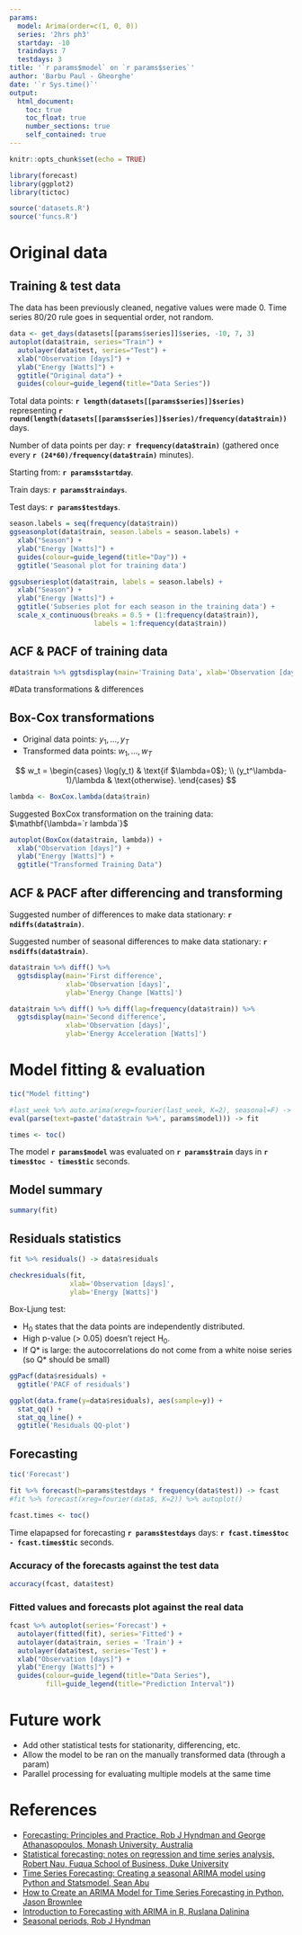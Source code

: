 ```yaml
---
params:
  model: Arima(order=c(1, 0, 0))
  series: '2hrs ph3'
  startday: -10
  traindays: 7
  testdays: 3
title: '`r params$model` on `r params$series`'
author: 'Barbu Paul - Gheorghe'
date: '`r Sys.time()`'
output:
  html_document:
    toc: true
    toc_float: true
    number_sections: true
    self_contained: true
---
```


```r
knitr::opts_chunk$set(echo = TRUE)
```

```r
library(forecast)
library(ggplot2)
library(tictoc)

source('datasets.R')
source('funcs.R')
```

# Original data

## Training & test data
The data has been previously cleaned, negative values were made 0.
Time series 80/20 rule goes in sequential order, not random.

```r
data <- get_days(datasets[[params$series]]$series, -10, 7, 3)
autoplot(data$train, series="Train") +
  autolayer(data$test, series="Test") +
  xlab("Observation [days]") +
  ylab("Energy [Watts]") +
  ggtitle("Original data") + 
  guides(colour=guide_legend(title="Data Series"))
```

Total data points: **`r length(datasets[[params$series]]$series)`** representing
**`r round(length(datasets[[params$series]]$series)/frequency(data$train))`** days.

Number of data points per day: **`r frequency(data$train)`**
(gathered once every **`r (24*60)/frequency(data$train)`** minutes).

Starting from: **`r params$startday`**.

Train days: **`r params$traindays`**.

Test days: **`r params$testdays`**.

```r
season.labels = seq(frequency(data$train))
ggseasonplot(data$train, season.labels = season.labels) +
  xlab("Season") +
  ylab("Energy [Watts]") +
  guides(colour=guide_legend(title="Day")) +
  ggtitle('Seasonal plot for training data')

ggsubseriesplot(data$train, labels = season.labels) +
  xlab("Season") +
  ylab("Energy [Watts]") +
  ggtitle('Subseries plot for each season in the training data') +
  scale_x_continuous(breaks = 0.5 + (1:frequency(data$train)),
                     labels = 1:frequency(data$train))
```

## ACF & PACF of training data

```r
data$train %>% ggtsdisplay(main='Training Data', xlab='Observation [days]', ylab='Energy [Watts]')
```

#Data transformations & differences

## Box-Cox transformations

* Original data points: $y_{1},\dots,y_{T}$
* Transformed data points: $w_{1},\dots,w_{T}$

$$
w_t  =
    \begin{cases}
      \log(y_t)               & \text{if $\lambda=0$};  \\
      (y_t^\lambda-1)/\lambda & \text{otherwise}.
    \end{cases}
$$  

```r
lambda <- BoxCox.lambda(data$train)
```

Suggested BoxCox transformation on the training data:
$\mathbf{\lambda=`r lambda`}$

```r
autoplot(BoxCox(data$train, lambda)) +
  xlab("Observation [days]") +
  ylab("Energy [Watts]") +
  ggtitle("Transformed Training Data")
```

## ACF & PACF after differencing and transforming

Suggested number of differences to make data stationary:
**`r ndiffs(data$train)`**.

Suggested number of seasonal differences to make data stationary:
**`r nsdiffs(data$train)`**.

```r
data$train %>% diff() %>%
  ggtsdisplay(main='First difference',
              xlab='Observation [days]',
              ylab='Energy Change [Watts]')

data$train %>% diff() %>% diff(lag=frequency(data$train)) %>%
  ggtsdisplay(main='Second difference', 
              xlab='Observation [days]', 
              ylab='Energy Acceleration [Watts]')
```

# Model fitting & evaluation

```r
tic("Model fitting")

#last_week %>% auto.arima(xreg=fourier(last_week, K=2), seasonal=F) -> fit
eval(parse(text=paste('data$train %>%', params$model))) -> fit

times <- toc()
```

The model **`r params$model`** was evaluated on **`r params$train`** days
in **`r times$toc - times$tic`** seconds.

## Model summary

```r
summary(fit)
```

## Residuals statistics

```r
fit %>% residuals() -> data$residuals
```


```r
checkresiduals(fit,
               xlab='Observation [days]',
               ylab='Energy [Watts]') 
```

Box-Ljung test:

* H~0~ states that the data points are independently distributed.
* High p-value (> 0.05) doesn't reject H~0~.
* If Q\* is large: the autocorrelations do not come from a white noise series
(so Q\* should be small)

```r
ggPacf(data$residuals) +
  ggtitle('PACF of residuals')
```

```r
ggplot(data.frame(y=data$residuals), aes(sample=y)) +
  stat_qq() +
  stat_qq_line() +
  ggtitle('Residuals QQ-plot')
```

## Forecasting
```r
tic('Forecast')

fit %>% forecast(h=params$testdays * frequency(data$test)) -> fcast
#fit %>% forecast(xreg=fourier(data$, K=2)) %>% autoplot()

fcast.times <- toc()
```

Time elapapsed for forecasting **`r params$testdays`** days: **`r fcast.times$toc - fcast.times$tic`** seconds.

### Accuracy of the forecasts against the test data
```r
accuracy(fcast, data$test)
```

### Fitted values and forecasts plot against the real data
```r
fcast %>% autoplot(series='Forecast') +
  autolayer(fitted(fit), series='Fitted') + 
  autolayer(data$train, series = 'Train') +
  autolayer(data$test, series='Test') +
  xlab("Observation [days]") +
  ylab("Energy [Watts]") +
  guides(colour=guide_legend(title="Data Series"), 
         fill=guide_legend(title="Prediction Interval"))
```

# Future work

* Add other statistical tests for stationarity, differencing, etc.
* Allow the model to be ran on the manually transformed data (through a param)
* Parallel processing for evaluating multiple models at the same time

# References
* [Forecasting: Principles and Practice, Rob J Hyndman and George Athanasopoulos, Monash University, Australia](https://otexts.org/fpp2/)
* [Statistical forecasting: notes on regression and time series analysis, Robert Nau, Fuqua School of Business, Duke University](http://people.duke.edu/~rnau/411home.htm)
* [Time Series Forecasting: Creating a seasonal ARIMA model using Python and Statsmodel, Sean Abu](http://www.seanabu.com/2016/03/22/time-series-seasonal-ARIMA-model-in-python/)
* [How to Create an ARIMA Model for Time Series Forecasting in Python, Jason Brownlee](https://machinelearningmastery.com/arima-for-time-series-forecasting-with-python/)
* [ Introduction to Forecasting with ARIMA in R, Ruslana Dalinina](https://www.datascience.com/blog/introduction-to-forecasting-with-arima-in-r-learn-data-science-tutorials)
* [Seasonal periods, Rob J Hyndman](https://robjhyndman.com/hyndsight/seasonal-periods/)